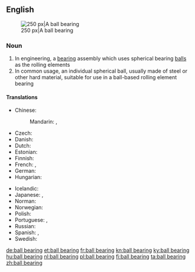 ==English==
{{wikipedia}}
[[Image:Four-point-contact-bearing din628 type-qj 180-ex.png|thumb|right|250 px|A ball bearing]]

===Noun===
{{en-noun}}

# In engineering, a [[bearing]] assembly which uses spherical bearing [[ball]]s as the rolling elements
# In common usage, an individual spherical ball, usually made of steel or other hard material, suitable for use in a ball-based rolling element bearing

====Translations====
{{trans-top|bearing assembly with spherical balls}}
* Chinese:
*: Mandarin: {{t+|cmn|滾珠軸承|sc=Hani}}, {{t|cmn|滚珠轴承|tr=gǔnzhū zhóuchéng|sc=Hani}}
* Czech: {{t|cs|kuličkové ložisko|n}}
* Danish: {{t|da|kugleleje}}
* Dutch: {{t+|nl|kogellager|n}}
* Estonian: {{t|et|kuullaager}}
* Finnish: {{t+|fi|kuulalaakeri}}
* French: {{t-|fr|roulement mécanique|m}}, {{t+|fr|roulement à billes|m}}
* German: {{t+|de|Kugellager|n}}
* Hungarian: {{t+|hu|golyóscsapágy}}
{{trans-mid}}
* Icelandic: {{t|is|kúlulega|f}}
* Japanese: {{t|ja|玉軸受|tr=たまじくうけ, tamajikuuke|sc=Jpan}}, {{t|ja|ボールベアリング|tr=bōrubearingu|sc=Jpan}}
* Norman: {{t|nrf|rouôl'lie à balles|f}} {{qualifier|Jersey}}
* Norwegian: {{t|no|julelager}}
* Polish: {{t|pl|łożysko kulkowe|n}}
* Portuguese: {{t|pt|rolamento|m}}, {{t|pt|rolimã|m}}
* Russian: {{t+|ru|шарикоподши́пник|m}}
* Spanish: {{t+|es|cojinete|m}}, {{t|es|rodamiento|m}}
* Swedish: {{t|sv|kullager}}
{{trans-bottom}}

[[de:ball bearing]]
[[et:ball bearing]]
[[fr:ball bearing]]
[[kn:ball bearing]]
[[ky:ball bearing]]
[[hu:ball bearing]]
[[nl:ball bearing]]
[[pl:ball bearing]]
[[fi:ball bearing]]
[[ta:ball bearing]]
[[zh:ball bearing]]